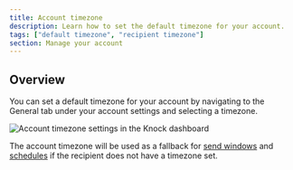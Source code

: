 ```yaml
---
title: Account timezone
description: Learn how to set the default timezone for your account.
tags: ["default timezone", "recipient timezone"]
section: Manage your account
---
```


## Overview

You can set a default timezone for your account by navigating to the General tab under your account settings and selecting a timezone.

![Account timezone settings in the Knock dashboard](/images/manage-your-account/account-timezone.png)

The account timezone will be used as a fallback for [send windows](/designing-workflows/send-windows) and [schedules](/concepts/schedules) if the recipient does not have a timezone set.
